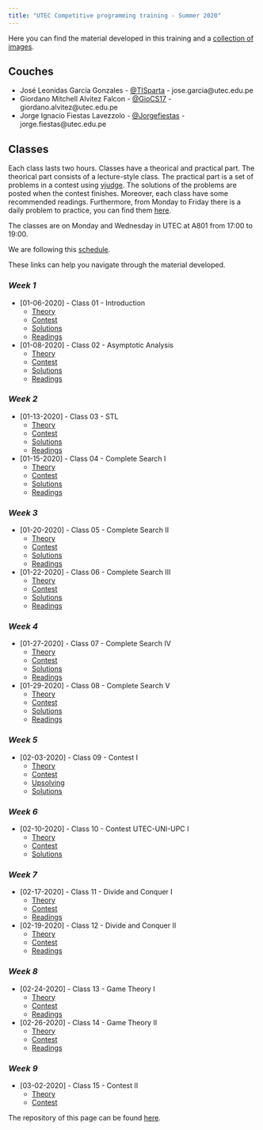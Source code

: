 ```yaml
---
title: "UTEC Competitive programming training - Summer 2020"
---
```


Here you can find the material developed in this training and a [collection of
images](./gallery.html).

## **Couches**
- José Leonidas García Gonzales - [\@TISparta](https://github.com/TISparta/) - jose.garcia@utec.edu.pe
- Giordano Mitchell Alvitez Falcon - [\@GioCS17](https://github.com/GioCS17) - giordano.alvitez@utec.edu.pe
- Jorge Ignacio Fiestas Lavezzolo - [\@Jorgefiestas](https://github.com/Jorgefiestas) - jorge.fiestas@utec.edu.pe

## **Classes**

Each class lasts two hours. Classes have a theorical and practical part. The
theorical part consists of a lecture-style class. The practical part is a set
of problems in a contest using [vjudge](https://vjudge.net/). The solutions of the problems are
posted when the contest finishes. Moreover, each class have some recommended readings. Furthermore, from Monday to Friday there is a daily problem to practice, you can find them [here](./daily-problem.html).

The classes are on Monday and Wednesday in UTEC at A801 from 17:00 to 19:00.

We are following this [schedule](./schedule.html).

These links can help you navigate through the material developed.

<div id="classes"></div>

### *Week 1*
- [01-06-2020] - Class 01 - Introduction 
  + [Theory](./class-01.html)
  + [Contest](https://vjudge.net/contest/350658)
  + [Solutions](./class-01.html#contest)
  + [Readings](./schedule.html#s-class-01)

- [01-08-2020] - Class 02 - Asymptotic Analysis
  + [Theory](./class-02.html)
  + [Contest](https://vjudge.net/contest/350901)
  + [Solutions](./class-02.html#contest)
  + [Readings](./schedule.html#s-class-02)

### *Week 2*
- [01-13-2020] - Class 03 - STL
  + [Theory](./class-03.html)
  + [Contest](https://vjudge.net/contest/351569)
  + [Solutions](./class-03.html#contest)
  + [Readings](./schedule.html#s-class-03)

- [01-15-2020] - Class 04 - Complete Search I
  + [Theory](./class-04.html)
  + [Contest](https://vjudge.net/contest/352372)
  + [Solutions](./class-04.html#contest)
  + [Readings](./schedule.html#s-class-04)

### *Week 3*
- [01-20-2020] - Class 05 - Complete Search II
  + [Theory](./class-05.html)
  + [Contest](https://vjudge.net/contest/353073)
  + [Solutions](./class-05.html#contest)
  + [Readings](./schedule.html#s-class-05)

- [01-22-2020] - Class 06 - Complete Search III
  + [Theory](./class-06.html)
  + [Contest](https://vjudge.net/contest/353470)
  + [Solutions](./class-06.html#contest)
  + [Readings](./schedule.html#s-class-06)

### *Week 4*
- [01-27-2020] - Class 07 - Complete Search IV
  + [Theory](./class-07.html)
  + [Contest](https://vjudge.net/contest/354002)
  + [Solutions](./class-07.html#contest)
  + [Readings](./schedule.html#s-class-07)

- [01-29-2020] - Class 08 - Complete Search V
  + [Theory](./class-08.html)
  + [Contest](https://vjudge.net/contest/354334)
  + [Solutions](./class-08.html#contest)
  + [Readings](./schedule.html#s-class-08)

### *Week 5*
- [02-03-2020] - Class 09 - Contest I
  + [Theory](./class-09.html)
  + [Contest](https://vjudge.net/contest/355171)
  + [Upsolving](https://vjudge.net/contest/355256)
  + [Solutions](./class-09.html#contest)

### *Week 6*
- [02-10-2020] - Class 10 - Contest UTEC-UNI-UPC I
  + [Theory](./class-10.html)
  + [Contest](https://codeforces.com/group/qWRAoRrTOT/contest/268759)
  + [Solutions](https://codeforces.com/group/qWRAoRrTOT/blog/entry/5475)

### *Week 7*
- [02-17-2020] - Class 11 - Divide and Conquer I
  + [Theory](./class-11.html)
  + [Contest](https://vjudge.net/contest/357719)
  + [Readings](./schedule.html#s-class-11)

- [02-19-2020] - Class 12 - Divide and Conquer II
  + [Theory](./class-12.html)
  + [Contest](https://vjudge.net/contest/359160)
  + [Readings](./schedule.html#s-class-12)

### *Week 8*
- [02-24-2020] - Class 13 - Game Theory I
  + [Theory](./class-13.html)
  + [Contest](https://vjudge.net/contest/359163)
  + [Readings](./schedule.html#s-class-13)

- [02-26-2020] - Class 14 - Game Theory II
  + [Theory](./class-14.html)
  + [Contest](https://vjudge.net/contest/359378)
  + [Readings](./schedule.html#s-class-14)


### *Week 9*
- [03-02-2020] - Class 15 - Contest II
  + [Theory](./class-15.html)
  + [Contest](https://vjudge.net/contest/360361)

The repository of this page can be found [here](https://github.com/CP-UTEC/Lessons).

<script>
$("#index-page")
  .addClass("active");
</script>
